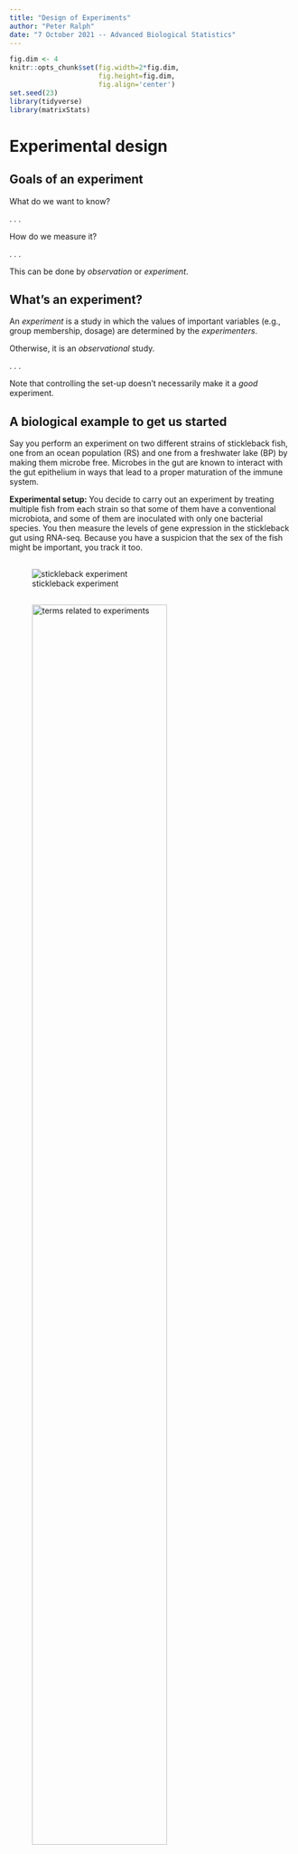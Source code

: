 ```yaml
---
title: "Design of Experiments"
author: "Peter Ralph"
date: "7 October 2021 -- Advanced Biological Statistics"
---
```


```r
fig.dim <- 4
knitr::opts_chunk$set(fig.width=2*fig.dim,
                      fig.height=fig.dim,
                      fig.align='center')
set.seed(23)
library(tidyverse)
library(matrixStats)
```


# Experimental design

## Goals of an experiment

What do we want to know?

. . .

How do we measure it?

. . .

This can be done by *observation* or *experiment*.


## What's an experiment?

An *experiment* is a study in which the values of important variables
(e.g., group membership, dosage)
are determined by the *experimenters*.

Otherwise, it is an *observational* study.

. . .

Note that controlling the set-up doesn't necessarily make it a *good* experiment.

## A biological example to get us started

Say you perform an experiment on two different strains of stickleback fish, one from an ocean population (RS) and one from a freshwater lake (BP) by making them microbe free. Microbes in the gut are known to interact with the gut epithelium in ways that lead to a proper maturation of the immune system.

**Experimental setup:** 
You decide to carry out an experiment by treating multiple fish from each strain so that some of them have a conventional microbiota, and some of them are inoculated with only one bacterial species. You then measure the levels of gene expression in the stickleback gut using RNA-seq. Because you have a suspicion that the sex of the fish might be important, you track it too.

<!-- comment this out: use later?
**Getting the data ready to analyze:**
How should the data set be organized to best analyze it? What are the properties of the variables, and why does that matter?
-->

## 

![stickleback experiment](images/stickleback_experiment.jpeg)

##

![terms related to experiments](images/experimental_terms.jpeg){width=75%}

:::{.caption}
from Logan, *Biostatistical Design and Analysis Using R*
:::

## What makes a good study?

- Will we have the *power* to detect the effect of interest?

    * What are the sources of *noise*? 
    * How big do we expect the effect to be?

- How generalizable will the results be?

    * How *representative* is the sample? Of what group?

- What are possible *causal* explanations?

    * What are possible *confounding factors*?


## Considerations

1. Where do the samples come from?
2. Sample size, replication, and balance across groups
3. Controls: setting up good comparisons
4. Randomization!

. . .

For (2), remember that
$$\begin{equation}
    \text{(margin of error)} \propto \frac{\sigma}{\sqrt{n}} .
\end{equation}$$

## 

*Toxoplasma gondii* infection rates and measures of aggregate neuroticism:

::: {.smaller}

::: {.smaller}
```r
tox <- structure(list(country = c("Argentina", "Australia", "Austria", 
    "Belgium", "Brazil", "China", "Croatia", "Czech Rep", "Denmark", 
    "Ethiopia", "France", "Germany", "Hungary", "Indonesia", "Ireland", 
    "Italy"), prevalence = c(52.7, 28, 36, 46.8, 66.9, 24.3, 37.4, 
    26.6, 22, 16.4, 45, 42.7, 58.9, 46.2, 25, 32.6), N18 = c(51.3, 
    48.6, 48.3, 49.6, 53.7, 53.1, 49.3, 51.4, 50.3, 48.8, 52.7, 48.1, 
    53.8, 50, 50.1, 52.6), country = c("Japan", "Netherlands", "Norway", 
    "Peru", "Poland", "South Korea", "Slovenia", "Spain", "Sweden", 
    "Switzerland", "Thailand", "Turkey", "UK", "USA", "Yugoslavia", 
    ""), prevalence = c(12.3, 24.5, 8.6, 32.9, 46.5, 4.3, 30.9, 22.7, 
    12.5, 36.7, 11.2, 46.8, 6.6, 12.3, 66.8, NA), N18 = c(50.7, 48.6, 
    47.4, 48.5, 50.7, 48.4, 50.6, 49.7, 46.3, 47.5, 48.9, 51.4, 50.1, 
    48.1, 51.1, NA)), row.names = c(NA, -16L), class = "data.frame")
knitr::kable(tox)
```
:::

:::

:::{.caption}
Lafferty 2006, *Can the common brain parasite, Toxoplasma gondii, influence human culture?*
:::


